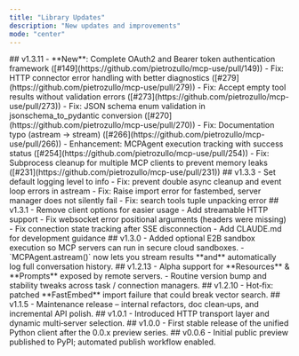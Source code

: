 ```yaml
---
title: "Library Updates"
description: "New updates and improvements"
mode: "center"
---
```


<Update label="2025‑09‑29">
  ## v1.3.11
  - **New**: Complete OAuth2 and Bearer token authentication framework ([#149](https://github.com/pietrozullo/mcp-use/pull/149))
  - Fix: HTTP connector error handling with better diagnostics ([#279](https://github.com/pietrozullo/mcp-use/pull/279))
  - Fix: Accept empty tool results without validation errors ([#273](https://github.com/pietrozullo/mcp-use/pull/273))
  - Fix: JSON schema enum validation in jsonschema_to_pydantic conversion ([#270](https://github.com/pietrozullo/mcp-use/pull/270))
  - Fix: Documentation typo (astream → stream) ([#266](https://github.com/pietrozullo/mcp-use/pull/266))
  - Enhancement: MCPAgent execution tracking with success status ([#254](https://github.com/pietrozullo/mcp-use/pull/254))
  - Fix: Subprocess cleanup for multiple MCP clients to prevent memory leaks ([#231](https://github.com/pietrozullo/mcp-use/pull/231))
</Update>

<Update label="2025‑06‑19">
  ## v1.3.3
  - Set default logging level to info
  - Fix: prevent double async cleanup and event loop errors in astream
  - Fix: Raise import error for fastembed, server manager does not silently fail
  - Fix: search tools tuple unpacking error
</Update>

<Update label="2025‑06‑10">
  ## v1.3.1
  - Remove client options for easier usage
  - Add streamable HTTP support
  - Fix websocket error positional arguments (headers were missing)
  - Fix connection state tracking after SSE disconnection
  - Add CLAUDE.md for development guidance
</Update>

<Update label="2025‑05‑27">
  ## v1.3.0
  - Added optional E2B sandbox execution so MCP servers can run in secure cloud sandboxes.
  - `MCPAgent.astream()` now lets you stream results **and** automatically log full conversation history.
</Update>


<Update label="2025‑05‑19">
  ## v1.2.13
  - Alpha support for **Resources** & **Prompts** exposed by remote servers.
  - Routine version bump and stability tweaks across task / connection managers.
</Update>

<Update label="2025‑05‑11">
  ## v1.2.10
  - Hot‑fix: patched **FastEmbed** import failure that could break vector search.
</Update>

<Update label="2025‑04‑11">
  ## v1.1.5
  - Maintenance release – internal refactors, doc clean‑ups, and incremental API polish.
</Update>

<Update label="2025‑04‑07">
  ## v1.0.1
  - Introduced HTTP transport layer and dynamic multi‑server selection.
</Update>

<Update label="2025‑04‑03">
  ## v1.0.0
  - First stable release of the unified Python client after the 0.0.x preview series.
</Update>

<Update label="2025‑04‑02">
  ## v0.0.6
  - Initial public preview published to PyPI; automated publish workflow enabled.
</Update>
